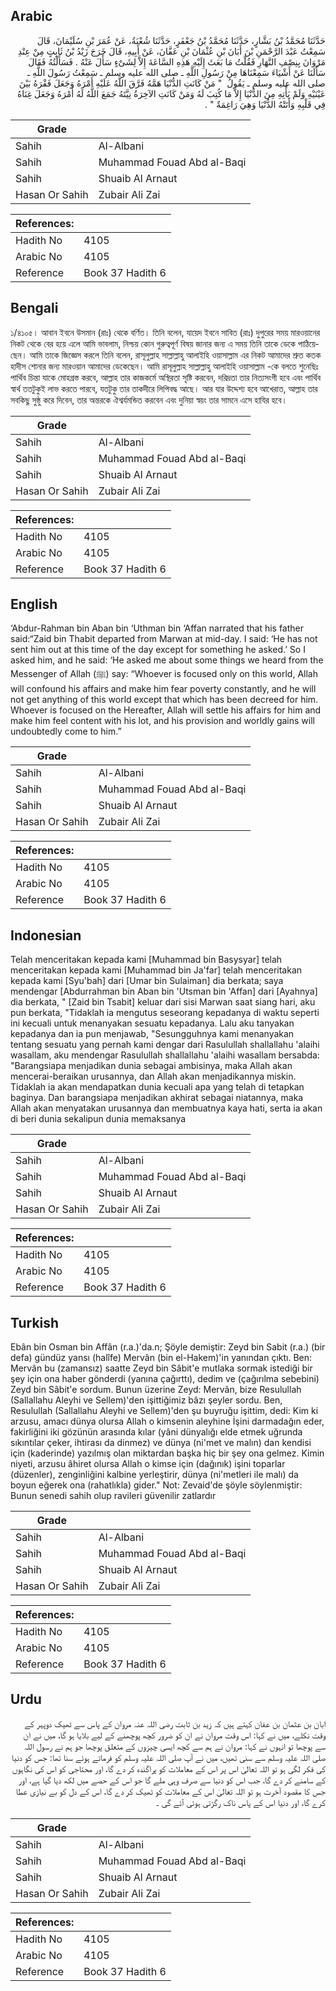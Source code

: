 ## Arabic


<div dir="rtl" lang="ar" style={{fontSize:'larger',backgroundColor:'#f8f9fa',padding:20}}>
حَدَّثَنَا مُحَمَّدُ بْنُ بَشَّارٍ، حَدَّثَنَا مُحَمَّدُ بْنُ جَعْفَرٍ، حَدَّثَنَا شُعْبَةُ، عَنْ عُمَرَ بْنِ سُلَيْمَانَ، قَالَ سَمِعْتُ عَبْدَ الرَّحْمَنِ بْنَ أَبَانَ بْنِ عُثْمَانَ بْنِ عَفَّانَ، عَنْ أَبِيهِ، قَالَ خَرَجَ زَيْدُ بْنُ ثَابِتٍ مِنْ عِنْدِ مَرْوَانَ بِنِصْفِ النَّهَارِ فَقُلْتُ مَا بَعَثَ إِلَيْهِ هَذِهِ السَّاعَةَ إِلاَّ لِشَىْءٍ سَأَلَ عَنْهُ ‏.‏ فَسَأَلْتُهُ فَقَالَ سَأَلَنَا عَنْ أَشْيَاءَ سَمِعْنَاهَا مِنْ رَسُولِ اللَّهِ ـ صلى الله عليه وسلم ـ سَمِعْتُ رَسُولَ اللَّهِ ـ صلى الله عليه وسلم ـ يَقُولُ ‏ "‏ مَنْ كَانَتِ الدُّنْيَا هَمَّهُ فَرَّقَ اللَّهُ عَلَيْهِ أَمْرَهُ وَجَعَلَ فَقْرَهُ بَيْنَ عَيْنَيْهِ وَلَمْ يَأْتِهِ مِنَ الدُّنْيَا إِلاَّ مَا كُتِبَ لَهُ وَمَنْ كَانَتِ الآخِرَةُ نِيَّتَهُ جَمَعَ اللَّهُ لَهُ أَمْرَهُ وَجَعَلَ غِنَاهُ فِي قَلْبِهِ وَأَتَتْهُ الدُّنْيَا وَهِيَ رَاغِمَةٌ ‏"‏ ‏.‏
</div>
<div style={{backgroundColor:'#f8f9fa',padding:20, marginBottom: 10}}><table> <thead> <tr> <th>Grade</th> <th></th> </tr> </thead> <tbody> <tr><td>Sahih</td><td>Al-Albani</td></tr><tr><td>Sahih</td><td>Muhammad Fouad Abd al-Baqi</td></tr><tr><td>Sahih</td><td>Shuaib Al Arnaut</td></tr><tr><td>Hasan Or Sahih</td><td>Zubair Ali Zai</td></tr></tbody></table><table> <thead> <tr> <th>References:</th> <th></th> </tr> </thead> <tbody><tr><td>Hadith No</td><td>4105</td></tr><tr><td>Arabic No</td><td>4105</td></tr><tr><td>Reference</td><td>Book 37 Hadith 6</td></tr></tbody></table></div>

## Bengali


<div dir="ltr" lang="bn" style={{fontSize:'larger',backgroundColor:'#f8f9fa',padding:20}}>
১/৪১০৫। আবান ইবনে উসমান (রাঃ) থেকে বর্ণিত। তিনি বলেন, যায়েদ ইবনে সাবিত (রাঃ) দুপুরের সময় মারওয়ানের নিকট থেকে বের হয়ে এলে আমি ভাবলাম, নিশ্চয় কোন গুরুত্বপূর্ণ বিষয় জানার জন্য এ সময় তিনি তাকে ডেকে পাঠিয়েছেন। আমি তাকে জিজ্ঞেস করলে তিনি বলেন, রাসূলুল্লাহ সাল্লাল্লাহু আলাইহি ওয়াসাল্লাম এর নিকট আমাদের শ্রুত কতক হাদীস শোনার জন্য মারওয়ান আমাদের ডেকেছেন। আমি রাসূলুল্লাহ সাল্লাল্লাহু আলাইহি ওয়াসাল্লাম -কে বলতে শুনেছিঃ পার্থিব চিন্তা যাকে মোহগ্রস্ত করবে, আল্লাহ তার কাজকর্মে অস্থিরতা সৃষ্টি করবেন, দরিদ্রতা তার নিত্যসংগী হবে এবং পার্থিব স্বার্থ ততটুকুই লাভ করতে পারবে, যতটুকু তার তাকদীরে লিপিবদ্ধ আছে। আর যার উদ্দেশ্য হবে আখেরাত, আল্লাহ তার সবকিছু সুষ্ঠু করে দিবেন, তার অন্তরকে ঐশ্বর্যমন্ডিত করবেন এবং দুনিয়া স্বয়ং তার সামনে এসে হাযির হবে।
</div>
<div style={{backgroundColor:'#f8f9fa',padding:20, marginBottom: 10}}><table> <thead> <tr> <th>Grade</th> <th></th> </tr> </thead> <tbody> <tr><td>Sahih</td><td>Al-Albani</td></tr><tr><td>Sahih</td><td>Muhammad Fouad Abd al-Baqi</td></tr><tr><td>Sahih</td><td>Shuaib Al Arnaut</td></tr><tr><td>Hasan Or Sahih</td><td>Zubair Ali Zai</td></tr></tbody></table><table> <thead> <tr> <th>References:</th> <th></th> </tr> </thead> <tbody><tr><td>Hadith No</td><td>4105</td></tr><tr><td>Arabic No</td><td>4105</td></tr><tr><td>Reference</td><td>Book 37 Hadith 6</td></tr></tbody></table></div>

## English


<div dir="ltr" lang="en" style={{fontSize:'larger',backgroundColor:'#f8f9fa',padding:20}}>
‘Abdur-Rahman bin Aban bin ‘Uthman bin ‘Affan narrated that his father said:“Zaid bin Thabit departed from Marwan at mid-day. I said: ‘He has not sent him out at this time of the day except for something he asked.’ So I asked him, and he said: ‘He asked me about some things we heard from the Messenger of Allah (ﷺ) say: “Whoever is focused only on this world, Allah will confound his affairs and make him fear poverty constantly, and he will not get anything of this world except that which has been decreed for him. Whoever is focused on the Hereafter, Allah will settle his affairs for him and make him feel content with his lot, and his provision and worldly gains will undoubtedly come to him.”
</div>
<div style={{backgroundColor:'#f8f9fa',padding:20, marginBottom: 10}}><table> <thead> <tr> <th>Grade</th> <th></th> </tr> </thead> <tbody> <tr><td>Sahih</td><td>Al-Albani</td></tr><tr><td>Sahih</td><td>Muhammad Fouad Abd al-Baqi</td></tr><tr><td>Sahih</td><td>Shuaib Al Arnaut</td></tr><tr><td>Hasan Or Sahih</td><td>Zubair Ali Zai</td></tr></tbody></table><table> <thead> <tr> <th>References:</th> <th></th> </tr> </thead> <tbody><tr><td>Hadith No</td><td>4105</td></tr><tr><td>Arabic No</td><td>4105</td></tr><tr><td>Reference</td><td>Book 37 Hadith 6</td></tr></tbody></table></div>

## Indonesian


<div dir="ltr" lang="id" style={{fontSize:'larger',backgroundColor:'#f8f9fa',padding:20}}>
Telah menceritakan kepada kami [Muhammad bin Basysyar] telah menceritakan kepada kami [Muhammad bin Ja'far] telah menceritakan kepada kami [Syu'bah] dari [Umar bin Sulaiman] dia berkata; saya mendengar [Abdurrahman bin Aban bin 'Utsman bin 'Affan] dari [Ayahnya] dia berkata, " [Zaid bin Tsabit] keluar dari sisi Marwan saat siang hari, aku pun berkata, "Tidaklah ia mengutus seseorang kepadanya di waktu seperti ini kecuali untuk menanyakan sesuatu kepadanya. Lalu aku tanyakan kepadanya dan ia pun menjawab, "Sesungguhnya kami menanyakan tentang sesuatu yang pernah kami dengar dari Rasulullah shallallahu 'alaihi wasallam, aku mendengar Rasulullah shallallahu 'alaihi wasallam bersabda: "Barangsiapa menjadikan dunia sebagai ambisinya, maka Allah akan mencerai-beraikan urusannya, dan Allah akan menjadikannya miskin. Tidaklah ia akan mendapatkan dunia kecuali apa yang telah di tetapkan baginya. Dan barangsiapa menjadikan akhirat sebagai niatannya, maka Allah akan menyatakan urusannya dan membuatnya kaya hati, serta ia akan di beri dunia sekalipun dunia memaksanya
</div>
<div style={{backgroundColor:'#f8f9fa',padding:20, marginBottom: 10}}><table> <thead> <tr> <th>Grade</th> <th></th> </tr> </thead> <tbody> <tr><td>Sahih</td><td>Al-Albani</td></tr><tr><td>Sahih</td><td>Muhammad Fouad Abd al-Baqi</td></tr><tr><td>Sahih</td><td>Shuaib Al Arnaut</td></tr><tr><td>Hasan Or Sahih</td><td>Zubair Ali Zai</td></tr></tbody></table><table> <thead> <tr> <th>References:</th> <th></th> </tr> </thead> <tbody><tr><td>Hadith No</td><td>4105</td></tr><tr><td>Arabic No</td><td>4105</td></tr><tr><td>Reference</td><td>Book 37 Hadith 6</td></tr></tbody></table></div>

## Turkish


<div dir="ltr" lang="tr" style={{fontSize:'larger',backgroundColor:'#f8f9fa',padding:20}}>
Ebân bin Osman bin Affân (r.a.)'da.n; Şöyle demiştir: Zeyd bin Sabit (r.a.) (bir defa) gündüz yansı (halîfe) Mervân (bin el-Hakem)'in yanından çıktı. Ben: Mervân bu (zamansız) saatte Zeyd bin Sâbit'e mutlaka sormak istediği bir şey için ona haber gönderdi (yanına çağırttı), dedim ve (çağırılma sebebini) Zeyd bin Sâbit'e sordum. Bunun üzerine Zeyd: Mervân, bize Resulullah (Sallallahu Aleyhi ve Sellem)'den işittiğimiz bâzı şeyler sordu. Ben, Resulullah (Sallallahu Aleyhi ve Sellem)'den şu buyruğu işittim, dedi: Kim ki arzusu, amacı dünya olursa Allah o kimsenin aleyhine İşini darmadağın eder, fakirliğini iki gözünün arasında kılar (yâni dünyalığı elde etmek uğrunda sıkıntılar çeker, ihtirası da dinmez) ve dünya (ni'met ve malın) dan kendisi için (kaderinde) yazılmış olan miktardan başka hiç bir şey ona gelmez. Kimin niyeti, arzusu âhiret olursa Allah o kimse için (dağınık) işini toparlar (düzenler), zenginliğini kalbine yerleştirir, dünya (ni'metleri ile malı) da boyun eğerek ona (rahatlıkla) gider." Not: Zevaid'de şöyle söylenmiştir: Bunun senedi sahih olup ravileri güvenilir zatlardır
</div>
<div style={{backgroundColor:'#f8f9fa',padding:20, marginBottom: 10}}><table> <thead> <tr> <th>Grade</th> <th></th> </tr> </thead> <tbody> <tr><td>Sahih</td><td>Al-Albani</td></tr><tr><td>Sahih</td><td>Muhammad Fouad Abd al-Baqi</td></tr><tr><td>Sahih</td><td>Shuaib Al Arnaut</td></tr><tr><td>Hasan Or Sahih</td><td>Zubair Ali Zai</td></tr></tbody></table><table> <thead> <tr> <th>References:</th> <th></th> </tr> </thead> <tbody><tr><td>Hadith No</td><td>4105</td></tr><tr><td>Arabic No</td><td>4105</td></tr><tr><td>Reference</td><td>Book 37 Hadith 6</td></tr></tbody></table></div>

## Urdu


<div dir="rtl" lang="ur" style={{fontSize:'larger',backgroundColor:'#f8f9fa',padding:20}}>
ابان بن عثمان بن عفان کہتے ہیں کہ زید بن ثابت رضی اللہ عنہ مروان کے پاس سے ٹھیک دوپہر کے وقت نکلے، میں نے کہا: اس وقت مروان نے ان کو ضرور کچھ پوچھنے کے لیے بلایا ہو گا، میں نے ان سے پوچھا تو انہوں نے کہا: مروان نے ہم سے کچھ ایسی چیزوں کے متعلق پوچھا جو ہم نے رسول اللہ صلی اللہ علیہ وسلم سے سنی تھیں، میں نے آپ صلی اللہ علیہ وسلم کو فرماتے ہوئے سنا تھا: جس کو دنیا کی فکر لگی ہو تو اللہ تعالیٰ اس پر اس کے معاملات کو پراگندہ کر دے گا، اور محتاجی کو اس کی نگاہوں کے سامنے کر دے گا، جب اس کو دنیا سے صرف وہی ملے گا جو اس کے حصے میں لکھ دیا گیا ہے، اور جس کا مقصود آخرت ہو تو اللہ تعالیٰ اس کے معاملات کو ٹھیک کر دے گا، اس کے دل کو بے نیازی عطا کرے گا، اور دنیا اس کے پاس ناک رگڑتی ہوئی آئے گی ۔
</div>
<div style={{backgroundColor:'#f8f9fa',padding:20, marginBottom: 10}}><table> <thead> <tr> <th>Grade</th> <th></th> </tr> </thead> <tbody> <tr><td>Sahih</td><td>Al-Albani</td></tr><tr><td>Sahih</td><td>Muhammad Fouad Abd al-Baqi</td></tr><tr><td>Sahih</td><td>Shuaib Al Arnaut</td></tr><tr><td>Hasan Or Sahih</td><td>Zubair Ali Zai</td></tr></tbody></table><table> <thead> <tr> <th>References:</th> <th></th> </tr> </thead> <tbody><tr><td>Hadith No</td><td>4105</td></tr><tr><td>Arabic No</td><td>4105</td></tr><tr><td>Reference</td><td>Book 37 Hadith 6</td></tr></tbody></table></div>